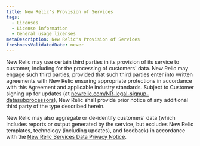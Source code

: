 ```yaml
---
title: New Relic's Provision of Services
tags:
  - Licenses
  - License information
  - General usage licenses
metaDescription: New Relic's Provision of Services
freshnessValidatedDate: never
---
```


New Relic may use certain third parties in its provision of its service to customer, including for the processing of customers' data. New Relic may engage such third parties, provided that such third parties enter into written agreements with New Relic ensuring appropriate protections in accordance with this Agreement and applicable industry standards. Subject to Customer signing up for updates (at [newrelic.com/NR-legal-signup-datasubprocessors](https://newrelic.com/NR-legal-signup-datasubprocessors)), New Relic shall provide prior notice of any additional third party of the type described herein.

New Relic may also aggregate or de-identify customers' data (which includes reports or output generated by the service, but excludes New Relic templates, technology (including updates), and feedback) in accordance with the [New Relic Services Data Privacy Notice](https://newrelic.com/termsandconditions/services-notices).
